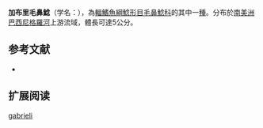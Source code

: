 {{Speciesbox
| name = 加布里毛鼻鯰
| image = 
| image_width = 
| status = NE
| status_system = IUCN3.1
| genus = Trichomycterus
| species = gabrieli
| authority = [[Myers|Myers]], 1926
| synonyms = *''Pygidium gabrieli''<br /><small>Myers, 1926</small>''
}}

'''加布里毛鼻鯰'''（学名：''{{lang|en|Trichomycterus gabrieli}}''），為[[輻鰭魚綱|輻鰭魚綱]][[鯰形目|鯰形目]][[毛鼻鯰科|毛鼻鯰科]]的其中一[[種|種]]。分布於[[南美洲|南美洲]][[巴西|巴西]][[尼格羅河|尼格羅河]]上游流域，體長可達5公分。

==参考文献==
*{{FishBase_species|genus=Trichomycterus|species=gabrieli|year=2011|month=12}}

== 扩展阅读 ==
{{refbegin}}
{{wikispecies-inline|Trichomycterus gabrieli|加布里毛鼻鯰}}
{{refend}}
{{Taxonbar|from=Q3755665}}

[[Category:毛鼻鯰属|gabrieli]]


{{鯰形目小作品}}